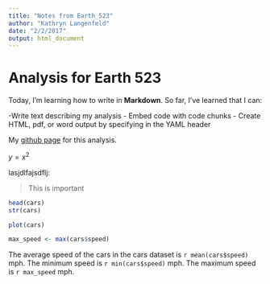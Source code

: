 ```yaml
---
title: "Notes from Earth_523"
author: "Kathryn Langenfeld"
date: "2/2/2017"
output: html_document
---
```


# Analysis for Earth 523

Today, I'm learning how to write in **Markdown**. So far, I've learned that I can:

-Write text describing my analysis
- Embed code with code chunks
- Create HTML, pdf, or word output by specifying in the YAML header

My [github page](https://github.com/klangenf/earth_523) for this analysis.

$y = x^2$

lasjdlfajsdflj:

> This is important

```r
head(cars)
str(cars)

plot(cars)

max_speed <- max(cars$speed)
```

The average speed of the cars in the cars dataset is `r mean(cars$speed)` mph. The minimum speed is `r min(cars$speed)` mph. The maximum speed is `r max_speed` mph.

